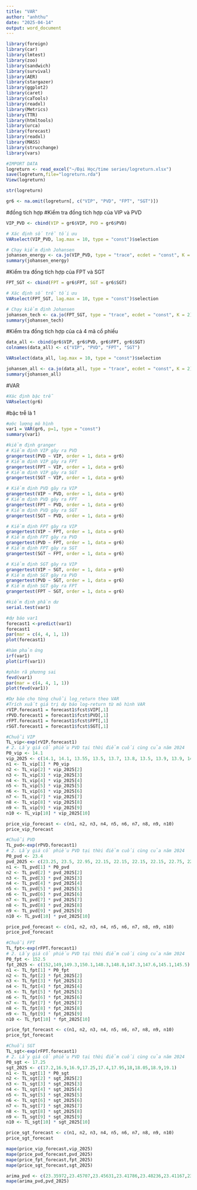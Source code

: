 ---
title: "VAR"
author: "anhthu"
date: "2025-04-14"
output: word_document
---

```{r}
library(foreign)
library(car)
library(lmtest)
library(zoo)
library(sandwich)
library(survival)
library(AER)
library(stargazer)
library(ggplot2)
library(caret)
library(caTools)
library(readxl)
library(Metrics)
library(TTR)
library(htmltools)
library(urca)
library(forecast)
library(readxl)
library(MASS)
library(strucchange)
library(vars)
```

```{r}
#IMPORT DATA
logreturn <- read_excel("~/Đại Học/time series/logreturn.xlsx")
save(logreturn,file="logreturn.rda")
View(logreturn)
```

```{r}
str(logreturn)
```

```{r}
gr6 <- na.omit(logreturn[, c("VIP", "PVD", "FPT", "SGT")])
```

#đồng tích hợp
#Kiểm tra đồng tích hợp của VIP và PVD
```{r}
VIP_PVD <- cbind(VIP = gr6$VIP, PVD = gr6$PVD)  

# Xác định số trễ tối ưu
VARselect(VIP_PVD, lag.max = 10, type = "const")$selection

# Chạy kiểm định Johansen
johansen_energy <- ca.jo(VIP_PVD, type = "trace", ecdet = "const", K = 2)
summary(johansen_energy)
```

#Kiểm tra đồng tích hợp của FPT và SGT
```{r}
FPT_SGT <- cbind(FPT = gr6$FPT, SGT = gr6$SGT)  

# Xác định số trễ tối ưu
VARselect(FPT_SGT, lag.max = 10, type = "const")$selection

# Chạy kiểm định Johansen
johansen_tech <- ca.jo(FPT_SGT, type = "trace", ecdet = "const", K = 2)
summary(johansen_tech)
```

#Kiểm tra đồng tích hợp của cả 4 mã cổ phiếu
```{r}
data_all <- cbind(gr6$VIP, gr6$PVD, gr6$FPT, gr6$SGT)
colnames(data_all) <- c("VIP", "PVD", "FPT", "SGT")
```

```{r}
VARselect(data_all, lag.max = 10, type = "const")$selection
```

```{r}
johansen_all <- ca.jo(data_all, type = "trace", ecdet = "const", K = 2)
summary(johansen_all)

```

#VAR
```{r}
#Xác định bậc trễ
VARselect(gr6)
```
#bậc trễ là 1
```{r}
#ước lượng mô hình
var1 = VAR(gr6, p=1, type = "const")
summary(var1)
```

```{r}
#kiểm định granger
# Kiểm định VIP gây ra PVD
grangertest(PVD ~ VIP, order = 1, data = gr6)  
# Kiểm định VIP gây ra FPT
grangertest(FPT ~ VIP, order = 1, data = gr6)
# Kiểm định VIP gây ra SGT
grangertest(SGT ~ VIP, order = 1, data = gr6)  

# Kiểm định PVD gây ra VIP
grangertest(VIP ~ PVD, order = 1, data = gr6)  
# Kiểm định PVD gây ra FPT
grangertest(FPT ~ PVD, order = 1, data = gr6)
# Kiểm định PVD gây ra SGT
grangertest(SGT ~ PVD, order = 1, data = gr6) 

# Kiểm định FPT gây ra VIP
grangertest(VIP ~ FPT, order = 1, data = gr6)  
# Kiểm định FPT gây ra PVD
grangertest(PVD ~ FPT, order = 1, data = gr6)
# Kiểm định FPT gây ra SGT
grangertest(SGT ~ FPT, order = 1, data = gr6) 

# Kiểm định SGT gây ra VIP
grangertest(VIP ~ SGT, order = 1, data = gr6)  
# Kiểm định SGT gây ra PVD
grangertest(PVD ~ SGT, order = 1, data = gr6)
# Kiểm định SGT gây ra FPT
grangertest(FPT ~ SGT, order = 1, data = gr6) 
```
```{r}
#kiểm định phần dư
serial.test(var1)
```

```{r}
#dự báo var1
forecast1 <-predict(var1)
forecast1
par(mar = c(4, 4, 1, 1))
plot(forecast1)
```
```{r}
#hàm phản ứng
irf(var1)
plot(irf(var1))
```

```{r}
#phân rã phương sai
fevd(var1)
par(mar = c(4, 4, 1, 1))
plot(fevd(var1))
```

```{r}
#Dự báo cho từng chuỗi log_return theo VAR
#Trích xuất giá trị dự báo log-return từ mô hình VAR
rVIP.forecast1 = forecast1$fcst$VIP[,1] 
rPVD.forecast1 = forecast1$fcst$PVD[,1]
rFPT.forecast1 = forecast1$fcst$FPT[,1]
rSGT.forecast1 = forecast1$fcst$SGT[,1]
```

```{r}
#Chuỗi VIP
TL_vip<-exp(rVIP.forecast1)
# 2. Lấy giá cổ phiếu PVD tại thời điểm cuối cùng của năm 2024
P0_vip <- 14.1   
vip_2025 <- c(14.1, 14.1, 13.55, 13.5, 13.7, 13.8, 13.5, 13.9, 13.9, 14.1)
n1 <- TL_vip[1] * P0_vip
n2 <- TL_vip[2] * vip_2025[2]
n3 <- TL_vip[3] * vip_2025[3]
n4 <- TL_vip[4] * vip_2025[4]
n5 <- TL_vip[5] * vip_2025[5]
n6 <- TL_vip[6] * vip_2025[6]
n7 <- TL_vip[7] * vip_2025[7]
n8 <- TL_vip[8] * vip_2025[8]
n9 <- TL_vip[9] * vip_2025[9]
n10 <- TL_vip[10] * vip_2025[10]

price_vip_forecast <- c(n1, n2, n3, n4, n5, n6, n7, n8, n9, n10)
price_vip_forecast
```


```{r}
#Chuỗi PVD
TL_pvd<-exp(rPVD.forecast1)
# 2. Lấy giá cổ phiếu PVD tại thời điểm cuối cùng của năm 2024
P0_pvd <- 23.4   
pvd_2025 <- c(23.25, 23.5, 22.95, 22.15, 22.15, 22.15, 22.15, 22.75, 22.4, 22.4)
n1 <- TL_pvd[1] * P0_pvd
n2 <- TL_pvd[2] * pvd_2025[2]
n3 <- TL_pvd[3] * pvd_2025[3]
n4 <- TL_pvd[4] * pvd_2025[4]
n5 <- TL_pvd[5] * pvd_2025[5]
n6 <- TL_pvd[6] * pvd_2025[6]
n7 <- TL_pvd[7] * pvd_2025[7]
n8 <- TL_pvd[8] * pvd_2025[8]
n9 <- TL_pvd[9] * pvd_2025[9]
n10 <- TL_pvd[10] * pvd_2025[10]

price_pvd_forecast <- c(n1, n2, n3, n4, n5, n6, n7, n8, n9, n10)
price_pvd_forecast
```

```{r}
#Chuỗi FPT
TL_fpt<-exp(rFPT.forecast1)
# 2. Lấy giá cổ phiếu PVD tại thời điểm cuối cùng của năm 2024
P0_fpt <- 152.5   
fpt_2025 <- c(152,149,149.3,150.1,148.3,148.8,147.3,147.6,145.1,145.5)
n1 <- TL_fpt[1] * P0_fpt
n2 <- TL_fpt[2] * fpt_2025[2]
n3 <- TL_fpt[3] * fpt_2025[3]
n4 <- TL_fpt[4] * fpt_2025[4]
n5 <- TL_fpt[5] * fpt_2025[5]
n6 <- TL_fpt[6] * fpt_2025[6]
n7 <- TL_fpt[7] * fpt_2025[7]
n8 <- TL_fpt[8] * fpt_2025[8]
n9 <- TL_fpt[9] * fpt_2025[9]
n10 <- TL_fpt[10] * fpt_2025[10]

price_fpt_forecast <- c(n1, n2, n3, n4, n5, n6, n7, n8, n9, n10)
price_fpt_forecast
```

```{r}
#Chuỗi SGT
TL_sgt<-exp(rFPT.forecast1)
# 2. Lấy giá cổ phiếu PVD tại thời điểm cuối cùng của năm 2024
P0_sgt <- 17.25   
sgt_2025 <- c(17.2,16.9,16.9,17.25,17.4,17.95,18,18.05,18.9,19.1)
n1 <- TL_sgt[1] * P0_sgt
n2 <- TL_sgt[2] * sgt_2025[2]
n3 <- TL_sgt[3] * sgt_2025[3]
n4 <- TL_sgt[4] * sgt_2025[4]
n5 <- TL_sgt[5] * sgt_2025[5]
n6 <- TL_sgt[6] * sgt_2025[6]
n7 <- TL_sgt[7] * sgt_2025[7]
n8 <- TL_sgt[8] * sgt_2025[8]
n9 <- TL_sgt[9] * sgt_2025[9]
n10 <- TL_sgt[10] * sgt_2025[10]

price_sgt_forecast <- c(n1, n2, n3, n4, n5, n6, n7, n8, n9, n10)
price_sgt_forecast
```

```{r}
mape(price_vip_forecast,vip_2025)
mape(price_pvd_forecast,pvd_2025)
mape(price_fpt_forecast,fpt_2025)
mape(price_sgt_forecast,sgt_2025)
```

```{r}
arima_pvd <- c(23.35972,23.45707,23.45631,23.41786,23.48236,23.41167,23.45439,23.45853,23.41075,23.48035)
mape(arima_pvd,pvd_2025)
```



